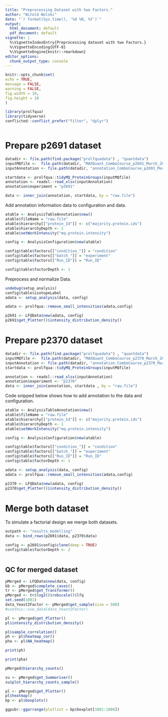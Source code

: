 ```yaml
---
title: "Preprocessing Dataset with two Factors."
author: "Witold Wolski"
date: "`r format(Sys.time(), '%d %B, %Y')`"
output:
  html_document: default
  pdf_document: default
vignette: |
  %\VignetteIndexEntry{Preprocessing dataset with two Factors.}  
  %\VignetteEncoding{UTF-8}   
  %\VignetteEngine{knitr::rmarkdown}
editor_options: 
  chunk_output_type: console
---
```



```r
knitr::opts_chunk$set(
echo = TRUE,
message = FALSE,
warning = FALSE,
fig.width = 10,
fig.height = 10
)
```



```r
library(prolfqua)
library(tidyverse)
conflicted::conflict_prefer("filter", "dplyr")



```

# Prepare p2691 dataset

```r
datadir <- file.path(find.package("prolfquadata") , "quantdata")
inputMQfile <-  file.path(datadir, "MAXQuant_ComboCourse_p2691_March_2018_WU183012.zip")
inputAnnotation <- file.path(datadir, "annotation_ComboCourse_p2691_March_2018_WU183012.xlsx")

startdata <- prolfqua::tidyMQ_ProteinGroups(inputMQfile)
annotation <- readxl::read_xlsx(inputAnnotation)
annotation$experiment = "p2691"

data <- inner_join(annotation, startdata, by = "raw.file")

```

Add annotation information data to configuration and data.

```r

atable <- AnalysisTableAnnotation$new()
atable$fileName = "raw.file"
atable$hierarchy[["protein_Id"]] <- c("majority.protein.ids")
atable$hierarchyDepth <- 1
atable$setWorkIntensity("mq.protein.intensity")

config <- AnalysisConfiguration$new(atable)

config$table$factors[["condition_"]] = "condition"
config$table$factors[["batch_"]] = "experiment"
config$table$factors[["Run_ID"]] = "Run_ID"

config$table$factorDepth <- 1

```

Preprocess and normalize Data.

```r
undebug(setup_analysis)
config$table$isotopeLabel
adata <- setup_analysis(data, config)

adata <- prolfqua::remove_small_intensities(adata,config)

p2691 <- LFQData$new(adata, config)
p2691$get_Plotter()$intensity_distribution_density()

```



# Prepare p2370 dataset


```r
datadir <- file.path(find.package("prolfquadata") , "quantdata")
inputMQfile <-  file.path(datadir, "MAXQuant_ComboCourse_p2370_March_2017_WU183008.zip")
inputAnnotation <- file.path(datadir, "annotation_ComboCourse_p2370_March_2017_WU183008.xlsx")
startdata <- prolfqua::tidyMQ_ProteinGroups(inputMQfile)

annotation <- readxl::read_xlsx(inputAnnotation)
annotation$experiment <- "p2370"
data <- inner_join(annotation, startdata , by = "raw.file")
```

Code snipped below shows how to add annotation to the data and configuration.

```r
atable <- AnalysisTableAnnotation$new()
atable$fileName = "raw.file"
atable$hierarchy[["protein_Id"]] <- c("majority.protein.ids")
atable$hierarchyDepth <- 1
atable$setWorkIntensity("mq.protein.intensity")

config <- AnalysisConfiguration$new(atable)

config$table$factors[["condition_"]] = "condition"
config$table$factors[["batch_"]] = "experiment"
config$table$factors[["Run_ID"]] = "Run_ID"
config$table$factorDepth <- 1
```

```r
adata <- setup_analysis(data, config)
adata <- prolfqua::remove_small_intensities(adata,config)

p2370 <- LFQData$new(adata, config)
p2370$get_Plotter()$intensity_distribution_density()

```

# Merge both dataset

To simulate a factorial design we merge both datasets.

```r
outpath <- "results_modelling"
data <- bind_rows(p2691$data, p2370$data)

config <- p2691$config$clone(deep = TRUE)
config$table$factorDepth <- 2



```

## QC for merged dataset 



```r
pMerged <- LFQData$new(data, config)
bb <- pMerged$complete_cases()
tr <- pMerged$get_Transformer()
pMerged <- tr$log2()$robscale()$lfq
set.seed(1001)
data_Yeast2Factor <- pMerged$get_sample(size = 500)
#usethis::use_data(data_Yeast2Factor)

```

```r
pl <- pMerged$get_Plotter()
pl$intensity_distribution_density()
```

```r
pl$sample_correlation()
ph <- pl$heatmap_cor()
pha <- pl$NA_heatmap()

```


```r
print(ph)
```


```r
print(pha)
```


```r
pMerged$hierarchy_counts()

```



```r
su <- pMerged$get_Summariser()
su$plot_hierarchy_counts_sample()

```


```r
pl <- pMerged$get_Plotter()
pl$heatmap()
bp <- pl$boxplots()

ggpubr::ggarrange(plotlist = bp$boxplot[1001:1006])


```
